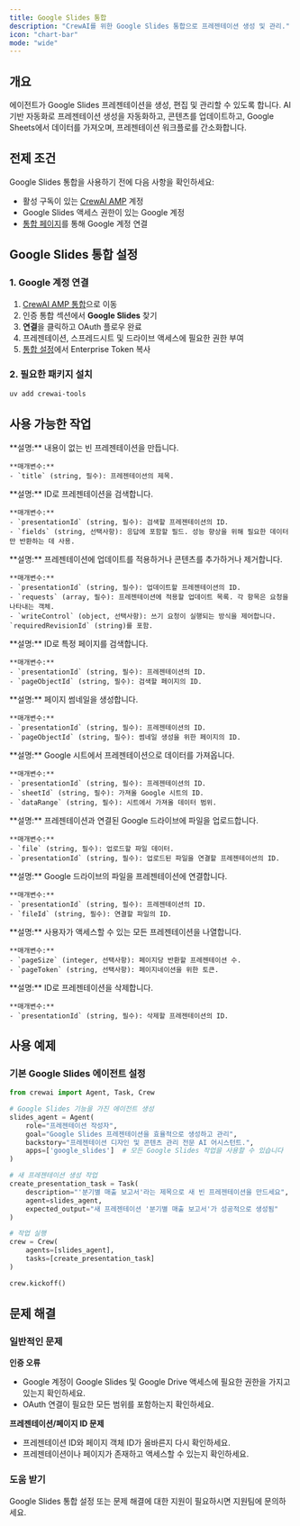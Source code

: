 ```yaml
---
title: Google Slides 통합
description: "CrewAI를 위한 Google Slides 통합으로 프레젠테이션 생성 및 관리."
icon: "chart-bar"
mode: "wide"
---
```


## 개요

에이전트가 Google Slides 프레젠테이션을 생성, 편집 및 관리할 수 있도록 합니다. AI 기반 자동화로 프레젠테이션 생성을 자동화하고, 콘텐츠를 업데이트하고, Google Sheets에서 데이터를 가져오며, 프레젠테이션 워크플로를 간소화합니다.

## 전제 조건

Google Slides 통합을 사용하기 전에 다음 사항을 확인하세요:

- 활성 구독이 있는 [CrewAI AMP](https://app.crewai.com) 계정
- Google Slides 액세스 권한이 있는 Google 계정
- [통합 페이지](https://app.crewai.com/crewai_plus/connectors)를 통해 Google 계정 연결

## Google Slides 통합 설정

### 1. Google 계정 연결

1. [CrewAI AMP 통합](https://app.crewai.com/crewai_plus/connectors)으로 이동
2. 인증 통합 섹션에서 **Google Slides** 찾기
3. **연결**을 클릭하고 OAuth 플로우 완료
4. 프레젠테이션, 스프레드시트 및 드라이브 액세스에 필요한 권한 부여
5. [통합 설정](https://app.crewai.com/crewai_plus/settings/integrations)에서 Enterprise Token 복사

### 2. 필요한 패키지 설치

```bash
uv add crewai-tools
```

## 사용 가능한 작업

<AccordionGroup>
  <Accordion title="google_slides/create_blank_presentation">
    **설명:** 내용이 없는 빈 프레젠테이션을 만듭니다.

    **매개변수:**
    - `title` (string, 필수): 프레젠테이션의 제목.
  </Accordion>

  <Accordion title="google_slides/get_presentation">
    **설명:** ID로 프레젠테이션을 검색합니다.

    **매개변수:**
    - `presentationId` (string, 필수): 검색할 프레젠테이션의 ID.
    - `fields` (string, 선택사항): 응답에 포함할 필드. 성능 향상을 위해 필요한 데이터만 반환하는 데 사용.
  </Accordion>

  <Accordion title="google_slides/batch_update_presentation">
    **설명:** 프레젠테이션에 업데이트를 적용하거나 콘텐츠를 추가하거나 제거합니다.

    **매개변수:**
    - `presentationId` (string, 필수): 업데이트할 프레젠테이션의 ID.
    - `requests` (array, 필수): 프레젠테이션에 적용할 업데이트 목록. 각 항목은 요청을 나타내는 객체.
    - `writeControl` (object, 선택사항): 쓰기 요청이 실행되는 방식을 제어합니다. `requiredRevisionId` (string)를 포함.
  </Accordion>

  <Accordion title="google_slides/get_page">
    **설명:** ID로 특정 페이지를 검색합니다.

    **매개변수:**
    - `presentationId` (string, 필수): 프레젠테이션의 ID.
    - `pageObjectId` (string, 필수): 검색할 페이지의 ID.
  </Accordion>

  <Accordion title="google_slides/get_thumbnail">
    **설명:** 페이지 썸네일을 생성합니다.

    **매개변수:**
    - `presentationId` (string, 필수): 프레젠테이션의 ID.
    - `pageObjectId` (string, 필수): 썸네일 생성을 위한 페이지의 ID.
  </Accordion>

  <Accordion title="google_slides/import_data_from_sheet">
    **설명:** Google 시트에서 프레젠테이션으로 데이터를 가져옵니다.

    **매개변수:**
    - `presentationId` (string, 필수): 프레젠테이션의 ID.
    - `sheetId` (string, 필수): 가져올 Google 시트의 ID.
    - `dataRange` (string, 필수): 시트에서 가져올 데이터 범위.
  </Accordion>

  <Accordion title="google_slides/upload_file_to_drive">
    **설명:** 프레젠테이션과 연결된 Google 드라이브에 파일을 업로드합니다.

    **매개변수:**
    - `file` (string, 필수): 업로드할 파일 데이터.
    - `presentationId` (string, 필수): 업로드된 파일을 연결할 프레젠테이션의 ID.
  </Accordion>

  <Accordion title="google_slides/link_file_to_presentation">
    **설명:** Google 드라이브의 파일을 프레젠테이션에 연결합니다.

    **매개변수:**
    - `presentationId` (string, 필수): 프레젠테이션의 ID.
    - `fileId` (string, 필수): 연결할 파일의 ID.
  </Accordion>

  <Accordion title="google_slides/get_all_presentations">
    **설명:** 사용자가 액세스할 수 있는 모든 프레젠테이션을 나열합니다.

    **매개변수:**
    - `pageSize` (integer, 선택사항): 페이지당 반환할 프레젠테이션 수.
    - `pageToken` (string, 선택사항): 페이지네이션을 위한 토큰.
  </Accordion>

  <Accordion title="google_slides/delete_presentation">
    **설명:** ID로 프레젠테이션을 삭제합니다.

    **매개변수:**
    - `presentationId` (string, 필수): 삭제할 프레젠테이션의 ID.
  </Accordion>
</AccordionGroup>

## 사용 예제

### 기본 Google Slides 에이전트 설정

```python
from crewai import Agent, Task, Crew

# Google Slides 기능을 가진 에이전트 생성
slides_agent = Agent(
    role="프레젠테이션 작성자",
    goal="Google Slides 프레젠테이션을 효율적으로 생성하고 관리",
    backstory="프레젠테이션 디자인 및 콘텐츠 관리 전문 AI 어시스턴트.",
    apps=['google_slides']  # 모든 Google Slides 작업을 사용할 수 있습니다
)

# 새 프레젠테이션 생성 작업
create_presentation_task = Task(
    description="'분기별 매출 보고서'라는 제목으로 새 빈 프레젠테이션을 만드세요",
    agent=slides_agent,
    expected_output="새 프레젠테이션 '분기별 매출 보고서'가 성공적으로 생성됨"
)

# 작업 실행
crew = Crew(
    agents=[slides_agent],
    tasks=[create_presentation_task]
)

crew.kickoff()
```

## 문제 해결

### 일반적인 문제

**인증 오류**
- Google 계정이 Google Slides 및 Google Drive 액세스에 필요한 권한을 가지고 있는지 확인하세요.
- OAuth 연결이 필요한 모든 범위를 포함하는지 확인하세요.

**프레젠테이션/페이지 ID 문제**
- 프레젠테이션 ID와 페이지 객체 ID가 올바른지 다시 확인하세요.
- 프레젠테이션이나 페이지가 존재하고 액세스할 수 있는지 확인하세요.

### 도움 받기

<Card title="도움이 필요하신가요?" icon="headset" href="mailto:support@crewai.com">
  Google Slides 통합 설정 또는 문제 해결에 대한 지원이 필요하시면 지원팀에 문의하세요.
</Card>
